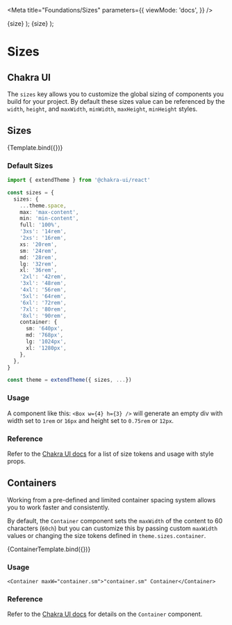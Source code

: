 
<Meta
  title="Foundations/Sizes"
  parameters={{
    viewMode: 'docs',
  }}
/>

  <Box width={size} bg="pink.100" p="2">
    {size}
  </Box>
);

  <Container maxW={size} bg="pink.100" p="2" centerContent>
    {size}
  </Container>
);

# Sizes

## Chakra UI

The `sizes` key allows you to customize the global sizing of components you build for your project.
By default these sizes value can be referenced by the `width`, `height`, and `maxWidth`, `minWidth`, `maxHeight`, `minHeight` styles.

## Sizes

<Canvas>
  <Story
    name="Size"
    args={{ size: 'sm' }}
    argTypes={{
      size: {
        options: [
          'max',
          'min',
          'full',
          '3xs',
          '2xs',
          'xs',
          'sm',
          'md',
          'lg',
          'xl',
          '2xl',
          '3xl',
          '4xl',
          '5xl',
          '6xl',
          '7xl',
          '8xl',
        ],
        control: { type: 'select' },
      },
    }}
  >
    {Template.bind({})}
  </Story>
</Canvas>

<ArgsTable story="Size" />

### Default Sizes

```ts
import { extendTheme } from '@chakra-ui/react'

const sizes = {
  sizes: {
    ...theme.space,
    max: 'max-content',
    min: 'min-content',
    full: '100%',
    '3xs': '14rem',
    '2xs': '16rem',
    xs: '20rem',
    sm: '24rem',
    md: '28rem',
    lg: '32rem',
    xl: '36rem',
    '2xl': '42rem',
    '3xl': '48rem',
    '4xl': '56rem',
    '5xl': '64rem',
    '6xl': '72rem',
    '7xl': '80rem',
    '8xl': '90rem',
    container: {
      sm: '640px',
      md: '768px',
      lg: '1024px',
      xl: '1280px',
    },
  },
}

const theme = extendTheme({ sizes, ...})

```

### Usage

A component like this: `<Box w={4} h={3} />` will generate an empty div with width set to `1rem` or `16px` and height set to `0.75rem` or `12px`.

### Reference

Refer to the [Chakra UI docs](https://chakra-ui.com/docs/styled-system/theme#sizes) for a list of size tokens and usage with style props.

## Containers

Working from a pre-defined and limited container spacing system allows you to work faster and consistently.

By default, the `Container` component sets the `maxWidth` of the content to 60 characters (`60ch`)
but you can customize this by passing custom `maxWidth` values or changing the size tokens defined in `theme.sizes.container`.

<Canvas>
  <Story
    name="Container"
    args={{ size: 'container.sm' }}
    argTypes={{
      size: {
        options: [
          'container.sm',
          'container.md',
          'container.lg',
          'container.xl',
        ],
        control: { type: 'select' },
      },
    }}
  >
    {ContainerTemplate.bind({})}
  </Story>
</Canvas>

<ArgsTable story="Container" />

### Usage

```tsx
<Container maxW="container.sm">"container.sm" Container</Container>
```

### Reference

Refer to the [Chakra UI docs](https://chakra-ui.com/docs/components/container) for details on the `Container` component.
